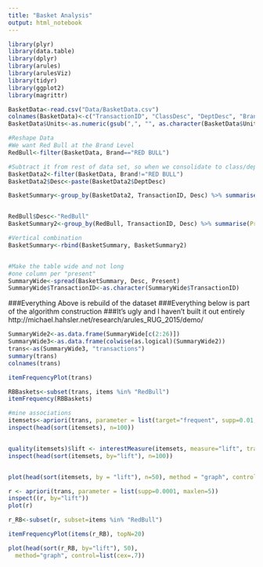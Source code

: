 ```yaml
---
title: "Basket Analysis"
output: html_notebook
---
```

```r
library(plyr)
library(data.table)
library(dplyr)
library(arules)
library(arulesViz)
library(tidyr)
library(ggplot2)
library(magrittr)

```

```r
BasketData<-read.csv("Data/BasketData.csv")
colnames(BasketData)<-c("TransactionID", "ClassDesc", "DeptDesc", "Brand", "Units")
BasketData$Units<-as.numeric(gsub(",", "", as.character(BasketData$Units)))
```

```r
#Reshape Data
#We want Red Bull at the Brand Level
RedBull<-filter(BasketData, Brand=="RED BULL")

#Subtract it from rest of data set, so when we consolidate to class/dept level for remainder it isn't double counted
BasketData2<-filter(BasketData, Brand!="RED BULL")
BasketData2$Desc<-paste(BasketData2$DeptDesc)

BasketSummary<-group_by(BasketData2, TransactionID, Desc) %>% summarise(Present=1)


RedBull$Desc<-"RedBull"
BasketSummary2<-group_by(RedBull, TransactionID, Desc) %>% summarise(Present=1)

#Vertical combination
BasketSummary<-rbind(BasketSummary, BasketSummary2)


#Make the table wide and not long
#one column per "present"
SummaryWide<-spread(BasketSummary, Desc, Present)
SummaryWide$TransactionID<-as.character(SummaryWide$TransactionID)
```


###Everything Above is rebuild of the dataset
###Everything below is part of the algorithm construction
###It's ugly and I haven't built it out entirely
http://michael.hahsler.net/research/arules_RUG_2015/demo/


```r
SummaryWide2<-as.data.frame(SummaryWide[c(2:26)])
SummaryWide3<-as.data.frame(colwise(as.logical)(SummaryWide2))
trans<-as(SummaryWide3, "transactions")
summary(trans)
colnames(trans)
```


```r
itemFrequencyPlot(trans)
```

```r
RBBaskets<-subset(trans, items %in% "RedBull")
itemFrequency(RBBaskets)

```

```r
#mine associations
itemsets<-apriori(trans, parameter = list(target="frequent", supp=0.01, minlen=1))
inspect(head(sort(itemsets), n=100))


quality(itemsets)$lift <- interestMeasure(itemsets, measure="lift", trans = trans)
inspect(head(sort(itemsets, by="lift"), n=100))


plot(head(sort(itemsets, by = "lift"), n=50), method = "graph", control=list(cex=.8))

r <- apriori(trans, parameter = list(supp=0.0001, maxlen=5))
inspect((r, by="lift"))
plot(r)

r_RB<-subset(r, subset=items %in% "RedBull")

itemFrequencyPlot(items(r_RB), topN=20)

plot(head(sort(r_RB, by="lift"), 50),
  method="graph", control=list(cex=.7))

```